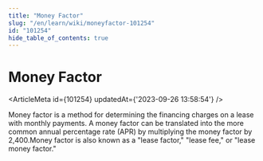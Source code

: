 ```yaml
---
title: "Money Factor"
slug: "/en/learn/wiki/moneyfactor-101254"
id: "101254"
hide_table_of_contents: true
---
```



# Money Factor

<ArticleMeta id={101254} updatedAt={'2023-09-26 13:58:54'} />
<div className='border-solid border-b border-t-0 my-4 border-[var(--ifm-color-gray-300)]' />

Money factor is a method for determining the financing charges on a lease with monthly payments. A money factor can be translated into the more common annual percentage rate (APR) by multiplying the money factor by 2,400.Money factor is also known as a "lease factor," "lease fee," or "lease money factor."
